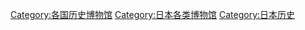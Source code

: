 [[Category:各国历史博物馆|Category:各国历史博物馆]]
[[Category:日本各类博物馆|Category:日本各类博物馆]]
[[Category:日本历史|Category:日本历史]]